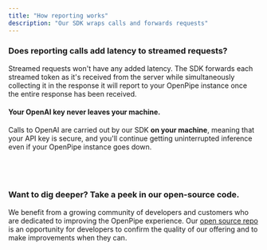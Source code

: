```yaml
---
title: "How reporting works"
description: "Our SDK wraps calls and forwards requests"
---
```


### Does reporting calls add latency to streamed requests?

Streamed requests won't have any added latency. The SDK forwards each streamed token as it's received from the server while
simultaneously collecting it in the response it will report to your OpenPipe instance once the entire response has been received.

#### Your OpenAI key never leaves your machine.

Calls to OpenAI are carried out by our SDK **on your machine**, meaning that your API key is secure, and you'll
continue getting uninterrupted inference even if your OpenPipe instance goes down.

## <br />

### Want to dig deeper? Take a peek in our open-source code.

We benefit from a growing community of developers and customers who are
dedicated to improving the OpenPipe experience. Our [open source repo](https://github.com/openpipe/openpipe)
is an opportunity for developers to confirm the quality of our offering
and to make improvements when they can.
